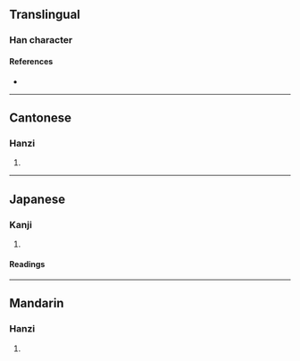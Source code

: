 {{character info/new}}
==Translingual==

===Han character===
{{Han char|rn=53|rad=广|as=17|sn=20|four=00151|canj=INFQ|ids=⿸广鮮}}

====References====
* {{Han ref|kx=0352.130|dkj=09544|dj=0665.300|hdz=20908.160|uh=5EEF|ud=24303|bh=F447|bd=62535}}

----

==Cantonese==

===Hanzi===
{{yue-hanzi|jyut=[[sin2]]|y=sin2}}

# {{rfdef|yue|sort=广17}}

----

==Japanese==

===Kanji===
{{ja-kanji|grade=|rs=广17}}

# {{rfdef|ja|sort=广17}}

====Readings====
{{ja-readings
|goon=せん
|kanon=せん
|kun=こめぐら-
}}

----

==Mandarin==

===Hanzi===
{{cmn-hanzi|pin=[[xiān]] ([[xian1]])|wg=hsien<sup>1</sup>}}

# {{rfdef|cmn|sort=广17}}
